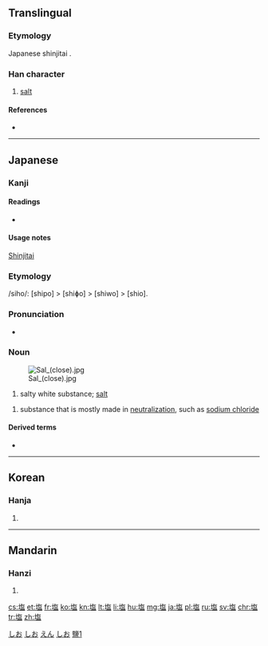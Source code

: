 {{also|鹽|盐}}
==Translingual==
{{ja-forms|塩|[[盐]]|[[鹽]]}}

===Etymology===
Japanese shinjitai {{Han simp|鹽|f=臣|t=土|f2=鹵|t2=口}}.

===Han character===
{{Han char|rn=32|rad=土|as=10|sn=13|four=|canj=土人口廿 (GORT)|ids=⿰[[土]]⿱[[𠂉]][[𠱄]]}}

# [[salt]]

====References====
* {{Han ref|kx=0236.341|dkj=05382|dj=0474.270|hdz=10472.111|uh=5869|ud=22633}}

----

==Japanese==

===Kanji===
{{ja-kanji|grade=4|rs=土10}}

====Readings====
* {{ja-readings|on=[[えん]] (en)|kun=[[しお]] (shio)}}

====Usage notes====
[[shinjitai|Shinjitai]]

===Etymology===
/siho/: [shipo] > [shiɸo] > [shiwo] > [shio].

===Pronunciation===
* {{audio|Ja-shio-salt.ogg|しお}}

===Noun===
{{ja-noun|しお|hhira=しほ}}
[[Image:Sal (close).jpg|thumb]]

# salty white substance; [[salt]]
#: {{ja-usex|塩の結晶|しお の けっしょう|salt crystal}}

{{ja-noun|えん}}
# {{context|chemistry|lang=ja|sort=えん}} substance that is mostly made in [[neutralize|neutralization]], such as [[sodium chloride]]

====Derived terms====
* {{ja-r|ごま塩|gloss=sesame and salt|ごま しお}}

[[Category:1000 Japanese basic words|しお]]
[[Category:Japanese nouns|しお]]
[[Category:ja:Sciences|えん]]
[[Category:ja:Seasonings|しお]]
----

==Korean==

===Hanja===
{{ko-hanja|hangeul=염|rv=yeom|mr=yŏm}}

# {{defn|lang=ko|sort=土10}}

----

==Mandarin==

===Hanzi===
{{cmn-hanzi|pin=[[yán]] ([[yan2]])|wg=yen<sup>2</sup>}}

# {{defn|lang=cmn|sort=土10}}

[[Category:CJKV characters simplified differently in Japan and China|鹽1]]

[[cs:塩]]
[[et:塩]]
[[fr:塩]]
[[ko:塩]]
[[kn:塩]]
[[lt:塩]]
[[li:塩]]
[[hu:塩]]
[[mg:塩]]
[[ja:塩]]
[[pl:塩]]
[[ru:塩]]
[[sv:塩]]
[[chr:塩]]
[[tr:塩]]
[[zh:塩]]